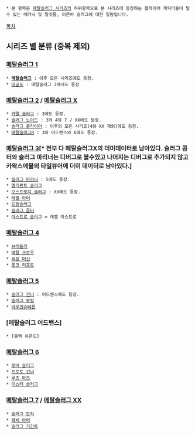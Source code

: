  * 본 항목은 [[메탈슬러그 시리즈]]의 하위항목으로 본 시리즈에 등장하는 플레이어 캐릭터들이 탈수 있는 메카닉 및 탈것들, 이른바 슬러그에 대한 일람입니다.

[[목차]]

== 시리즈 별 분류 (중복 제외) ==
=== [[메탈슬러그(게임)|메탈슬러그 1]] ===
 * '''[[메탈슬러그(메탈슬러그 시리즈)|메탈슬러그]]''' : 이후 모든 시리즈에도 등장.
 * [[대공포]] : 메탈슬러그 3에서도 등장

=== [[메탈슬러그 2]] / [[메탈슬러그 X]] ===
 * [[카멜 슬러그]] : 3에도 등장.
 * [[슬러그 노이드]] : 3와 4와 7 / XX에도 등장.
 * [[슬러그 플라이어]] : 이후의 모든 시리즈(4와 XX 제외)에도 등장.
 * [[메탈슬러그R]] : 3와 어드밴스와 6에도 등장.

=== [[메탈슬러그 3]][* 전부 다 메탈슬러그X의 더미데이터로 남아있다. 슬러그 콥터와 슬러그 마리너는 디버그로 볼수있고 나머지는 디버그로 추가되지 않고 카왁스에뮬의 타일뷰어에 더미 데이터로 남아있다.] ===
 * [[슬러그 마리너]] : 5에도 등장.
 * [[엘리펀트 슬러그]]
 * [[오스트릿치 슬러그]] : XX에도 등장.
 * [[레벨 아머]]
 * [[드릴슬러그]]
 * [[슬러그 콥터]]
 * [[아스트로 슬러그]] = 레벨 아스트로

=== [[메탈슬러그 4]] ===
 * [[브래들리(메탈슬러그 시리즈)|브래들리]]
 * [[메탈 크로우]]
 * [[워킹 머신]]
 * [[포크 리프트]]

=== [[메탈슬러그 5]] ===
 * [[슬러그 건너]] : 어드밴스에도 등장.
 * [[슬러그 모빌]]
 * [[아우겐슈테른]]

=== [메탈슬러그 어드밴스] ===
 * [블랙 하운드]

=== [[메탈슬러그 6]] ===
 * [[로버 슬러그]]
 * [[프로토 건너]]
 * [[루츠 마즈]]
 * [[미스터 슬러그]]

=== [[메탈슬러그 7]] / [[메탈슬러그 XX]] ===
 * [[슬러그 트럭]]
 * [[헤비 아머]]
 * [[슬러그 기간트]]
